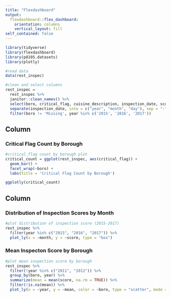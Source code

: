 ```yaml
---
title: "Flexdashboard"
output: 
  flexdashboard::flex_dashboard:
    orientation: columns
    vertical_layout: fill
self_contained: false
---
```


```r
library(tidyverse)
library(flexdashboard)
library(p8105.datasets)
library(plotly)
```

```r
#read data
data(rest_inspec)

#clean and select columns
rest_inspec = 
  rest_inspec %>% 
  janitor::clean_names() %>% 
  select(boro, critical_flag, cuisine_description, inspection_date, score, violation_code, zipcode) %>% 
  separate(inspection_date, into = c("year", "month", "day"), sep = "-") %>% 
  filter(boro != 'Missing', year %in% c('2015', '2016', '2017')) 
```

Column {data-width=650}
-----------------------------------------------------------------------

### Critical Flag Count by Borough

```r
#critical_flag count by borough plot
critical_count = ggplot(rest_inspec, aes(critical_flag)) +
  geom_bar() +
  facet_wrap(~boro) +
  labs(title = 'Critical Flag Count by Borough')

ggplotly(critical_count)
```

Column {data-width=350}
-----------------------------------------------------------------------

### Distribution of Inspection Scores by Month

```r
#plot distribution of inspection score (2015-2017)
rest_inspec %>% 
  filter(year %in% c("2015", "2016", "2017")) %>%
  plot_ly(x = ~month, y = ~score, type = "box")
```

### Mean Inspecton Score by Borough

```r
#plot mean inspection score by borough
rest_inspec %>% 
  filter(!year %in% c("2011", "2012")) %>% 
  group_by(boro, year) %>% 
  summarize(mean = mean(score, na.rm = TRUE)) %>% 
  filter(!is.na(mean)) %>%
  plot_ly(x = ~year, y = ~mean, color = ~boro, type = "scatter", mode = "lines")
```
